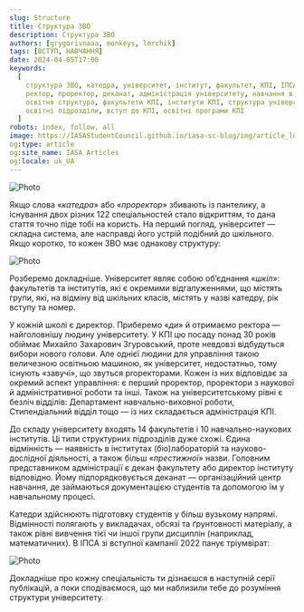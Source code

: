 ```yaml
---
slug: Structure
title: Структура ЗВО
description: Структура ЗВО
authors: [grygorivnaaa, monkeys, lerchik]
tags: [ВСТУП, НАВЧАННЯ]
date: 2024-04-05T17:00
keywords: 
  [
    структура ЗВО, катедра, університет, інститут, факультет, КПІ, ІПСА, 
    ректор, проректор, деканат, адміністрація університету, навчання в КПІ, 
    освітня структура, факультети КПІ, інститути КПІ, структура університету, 
    освітні підрозділи, вступ до КПІ, освітні програми КПІ
  ]
robots: index, follow, all
image: https://IASAStudentCouncil.github.io/iasa-sc-blog/img/article_logos/structure_logo.png
og:type: article
og:site_name: IASA Articles
og:locale: uk_UA
---
```


![Photo](./assets/first.png)

Якщо слова «_катедра_» або «_проректор_» збивають із пантелику, а існування двох різних 122 спеціальностей стало відкриттям, то дана стаття точно піде тобі на користь.
На перший погляд, університет — складна система, але насправді його устрій подібний до шкільного.
Якщо коротко, то кожен ЗВО має однакову структуру:

<!--truncate-->

![Photo](./assets/abit2.png)

Розберемо докладніше. Університет являє собою об’єднання «_шкіл_»: факультетів та інститутів, які є окремими відгалуженнями, що містять групи, які, на відміну від шкільних класів, містять у назві катедру, рік вступу та номер.

У кожній школі є директор. Приберемо «_ди_» й отримаємо ректора — найголовнішу людину університету. У КПІ цю посаду понад 30 років обіймає Михайло Захарович Згуровський, проте невдовзі відбудуться вибори нового голови. Але однієї людини для управління такою величезною освітньою машиною, як університет, недостатньо, тому існують «завучі», що звуться proректорами. Кожен із них відповідає за окремий аспект управління: є перший проректор, проректори з наукової й адміністративної роботи та інші. Також на університетському рівні є безліч відділів: Департамент навчально-виховної роботи, Стипендіальний відділ тощо — із них складається адміністрація КПІ.

До складу університету входять 14 факультетів і 10 навчально-наукових інститутів. Ці типи структурних підрозділів дуже схожі. Єдина відмінність — наявність в інститутах (біо)лабораторій та науково-дослідної діяльності, а також більш «_престижної_» назви. Головним представником адміністрації є декан факультету або директор інституту відповідно. Йому підпорядковується деканат — організаційний центр навчання, де займаються документацією студентів та допомогою їм у навчальному процесі.

Катедри здійснюють підготовку студентів у більш вузькому напрямі. Відмінності полягають у викладачах, обсязі та ґрунтовності матеріалу, а також рівні вивчення тієї чи іншої групи дисциплін (наприклад, математичних). В ІПСА зі вступної кампанії 2022 панує тріумвірат:

![Photo](./assets/abit1.png)

Докладніше про кожну спеціальність ти дізнаєшся в наступній серії публікацій, а поки сподіваємося, що ми наблизили тебе до розуміння структури університету.
